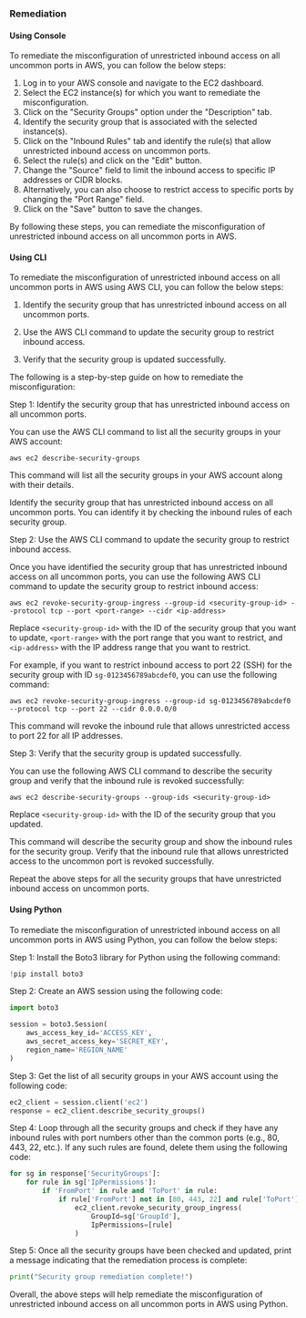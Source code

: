 ### Remediation

#### Using Console

To remediate the misconfiguration of unrestricted inbound access on all uncommon ports in AWS, you can follow the below steps:

1. Log in to your AWS console and navigate to the EC2 dashboard.
2. Select the EC2 instance(s) for which you want to remediate the misconfiguration.
3. Click on the "Security Groups" option under the "Description" tab.
4. Identify the security group that is associated with the selected instance(s).
5. Click on the "Inbound Rules" tab and identify the rule(s) that allow unrestricted inbound access on uncommon ports.
6. Select the rule(s) and click on the "Edit" button.
7. Change the "Source" field to limit the inbound access to specific IP addresses or CIDR blocks.
8. Alternatively, you can also choose to restrict access to specific ports by changing the "Port Range" field.
9. Click on the "Save" button to save the changes.

By following these steps, you can remediate the misconfiguration of unrestricted inbound access on all uncommon ports in AWS.

#### Using CLI

To remediate the misconfiguration of unrestricted inbound access on all uncommon ports in AWS using AWS CLI, you can follow the below steps:

1. Identify the security group that has unrestricted inbound access on all uncommon ports.

2. Use the AWS CLI command to update the security group to restrict inbound access.

3. Verify that the security group is updated successfully.

The following is a step-by-step guide on how to remediate the misconfiguration:

Step 1: Identify the security group that has unrestricted inbound access on all uncommon ports.

You can use the AWS CLI command to list all the security groups in your AWS account:

```
aws ec2 describe-security-groups
```

This command will list all the security groups in your AWS account along with their details.

Identify the security group that has unrestricted inbound access on all uncommon ports. You can identify it by checking the inbound rules of each security group.

Step 2: Use the AWS CLI command to update the security group to restrict inbound access.

Once you have identified the security group that has unrestricted inbound access on all uncommon ports, you can use the following AWS CLI command to update the security group to restrict inbound access:

```
aws ec2 revoke-security-group-ingress --group-id <security-group-id> --protocol tcp --port <port-range> --cidr <ip-address>
```

Replace `<security-group-id>` with the ID of the security group that you want to update, `<port-range>` with the port range that you want to restrict, and `<ip-address>` with the IP address range that you want to restrict.

For example, if you want to restrict inbound access to port 22 (SSH) for the security group with ID `sg-0123456789abcdef0`, you can use the following command:

```
aws ec2 revoke-security-group-ingress --group-id sg-0123456789abcdef0 --protocol tcp --port 22 --cidr 0.0.0.0/0
```

This command will revoke the inbound rule that allows unrestricted access to port 22 for all IP addresses.

Step 3: Verify that the security group is updated successfully.

You can use the following AWS CLI command to describe the security group and verify that the inbound rule is revoked successfully:

```
aws ec2 describe-security-groups --group-ids <security-group-id>
```

Replace `<security-group-id>` with the ID of the security group that you updated.

This command will describe the security group and show the inbound rules for the security group. Verify that the inbound rule that allows unrestricted access to the uncommon port is revoked successfully.

Repeat the above steps for all the security groups that have unrestricted inbound access on uncommon ports.

#### Using Python

To remediate the misconfiguration of unrestricted inbound access on all uncommon ports in AWS using Python, you can follow the below steps:

Step 1: Install the Boto3 library for Python using the following command:

```python
!pip install boto3
```

Step 2: Create an AWS session using the following code:

```python
import boto3

session = boto3.Session(
    aws_access_key_id='ACCESS_KEY',
    aws_secret_access_key='SECRET_KEY',
    region_name='REGION_NAME'
)
```

Step 3: Get the list of all security groups in your AWS account using the following code:

```python
ec2_client = session.client('ec2')
response = ec2_client.describe_security_groups()
```

Step 4: Loop through all the security groups and check if they have any inbound rules with port numbers other than the common ports (e.g., 80, 443, 22, etc.). If any such rules are found, delete them using the following code:

```python
for sg in response['SecurityGroups']:
    for rule in sg['IpPermissions']:
        if 'FromPort' in rule and 'ToPort' in rule:
            if rule['FromPort'] not in [80, 443, 22] and rule['ToPort'] not in [80, 443, 22]:
                ec2_client.revoke_security_group_ingress(
                    GroupId=sg['GroupId'],
                    IpPermissions=[rule]
                )
```

Step 5: Once all the security groups have been checked and updated, print a message indicating that the remediation process is complete:

```python
print("Security group remediation complete!")
```

Overall, the above steps will help remediate the misconfiguration of unrestricted inbound access on all uncommon ports in AWS using Python.

